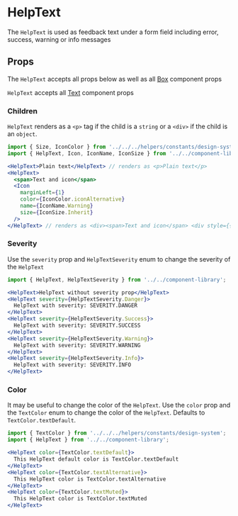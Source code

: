 


# HelpText

The `HelpText` is used as feedback text under a form field including error, success, warning or info messages

<Canvas>
  <Story id="components-componentlibrary-helptext--default-story" />
</Canvas>

## Props

The `HelpText` accepts all props below as well as all [Box](/docs/components-ui-box--default-story#props) component props

<ArgsTable of={HelpText} />

`HelpText` accepts all [Text](/docs/components-componentlibrary-text--default-story#props) component props

<ArgsTable of={Text} />

### Children

`HelpText` renders as a `<p>` tag if the child is a `string` or a `<div>` if the child is an `object`.

```jsx
import { Size, IconColor } from '../../../helpers/constants/design-system';
import { HelpText, Icon, IconName, IconSize } from '../../component-library';

<HelpText>Plain text</HelpText> // renders as <p>Plain text</p>
<HelpText>
  <span>Text and icon</span>
  <Icon
    marginLeft={1}
    color={IconColor.iconAlternative}
    name={IconName.Warning}
    size={IconSize.Inherit}
  />
</HelpText> // renders as <div><span>Text and icon</span> <div style={{background: icon/warning.svg}} /></div>
```

### Severity

Use the `severity` prop and `HelpTextSeverity` enum to change the severity of the `HelpText`

<Canvas>
  <Story id="components-componentlibrary-helptext--severity-story" />
</Canvas>

```jsx
import { HelpText, HelpTextSeverity } from '../../component-library';

<HelpText>HelpText without severity prop</HelpText>
<HelpText severity={HelpTextSeverity.Danger}>
  HelpText with severity: SEVERITY.DANGER
</HelpText>
<HelpText severity={HelpTextSeverity.Success}>
  HelpText with severity: SEVERITY.SUCCESS
</HelpText>
<HelpText severity={HelpTextSeverity.Warning}>
  HelpText with severity: SEVERITY.WARNING
</HelpText>
<HelpText severity={HelpTextSeverity.Info}>
  HelpText with severity: SEVERITY.INFO
</HelpText>
```

### Color

It may be useful to change the color of the `HelpText`. Use the `color` prop and the `TextColor` enum to change the color of the `HelpText`. Defaults to `TextColor.textDefault`.

<Canvas>
  <Story id="components-componentlibrary-helptext--color-story" />
</Canvas>

```jsx
import { TextColor } from '../../../helpers/constants/design-system';
import { HelpText } from '../../component-library';

<HelpText color={TextColor.textDefault}>
  This HelpText default color is TextColor.textDefault
</HelpText>
<HelpText color={TextColor.textAlternative}>
  This HelpText color is TextColor.textAlternative
</HelpText>
<HelpText color={TextColor.textMuted}>
  This HelpText color is TextColor.textMuted
</HelpText>
```
